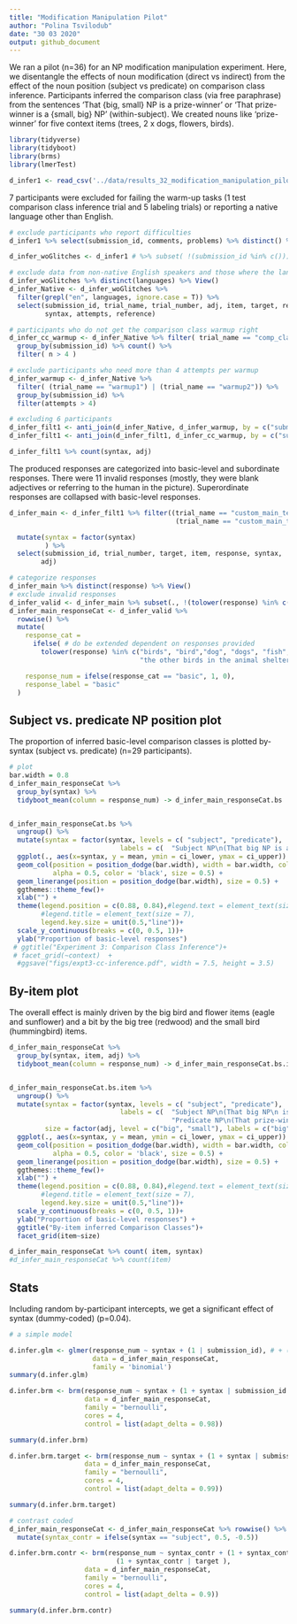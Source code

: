 ```yaml
---
title: "Modification Manipulation Pilot"
author: "Polina Tsvilodub"
date: "30 03 2020"
output: github_document
---
```


We ran a pilot (n=36) for an NP modification manipulation experiment. Here, we disentangle the effects of noun modification (direct vs indirect) from the effect of the noun position (subject vs predicate) on comparison class inference. 
Participants inferred the comparison class (via free paraphrase) from the sentences 'That {big, small} NP is a prize-winner' or 'That prize-winner is a {small, big} NP' (within-subject). We created nouns like 'prize-winner' for five context items (trees, 2 x dogs, flowers, birds).

``` r

library(tidyverse)
library(tidyboot)
library(brms)
library(lmerTest)
```

``` r

d_infer1 <- read_csv('../data/results_32_modification_manipulation_pilot.csv')
```
7 participants were excluded for failing the warm-up tasks (1 test comparison class inference trial and 5 labeling trials) or reporting a native language other than English.

``` r
# exclude participants who report difficulties
d_infer1 %>% select(submission_id, comments, problems) %>% distinct() %>% View()

d_infer_woGlitches <- d_infer1 # %>% subset( !(submission_id %in% c()))

# exclude data from non-native English speakers and those where the language information is missing
d_infer_woGlitches %>% distinct(languages) %>% View()
d_infer_Native <- d_infer_woGlitches %>%
  filter(grepl("en", languages, ignore.case = T)) %>%
  select(submission_id, trial_name, trial_number, adj, item, target, response, botresponse,
         syntax, attempts, reference)

# participants who do not get the comparison class warmup right
d_infer_cc_warmup <- d_infer_Native %>% filter( trial_name == "comp_class_warmup") %>%
  group_by(submission_id) %>% count() %>%
  filter( n > 4 )

# exclude participants who need more than 4 attempts per warmup
d_infer_warmup <- d_infer_Native %>%
  filter( (trial_name == "warmup1") | (trial_name == "warmup2")) %>%
  group_by(submission_id) %>%
  filter(attempts > 4)

# excluding 6 participants
d_infer_filt1 <- anti_join(d_infer_Native, d_infer_warmup, by = c("submission_id"))
d_infer_filt1 <- anti_join(d_infer_filt1, d_infer_cc_warmup, by = c("submission_id"))

```

``` r
d_infer_filt1 %>% count(syntax, adj)
```
The produced responses are categorized into basic-level and subordinate responses. There were 11 invalid responses (mostly, they were blank adjectives or referring to the human in the picture).
Superordinate responses are collapsed with basic-level responses. 

``` r
d_infer_main <- d_infer_filt1 %>% filter((trial_name == "custom_main_text1")|
                                          (trial_name == "custom_main_text2")) %>%

  mutate(syntax = factor(syntax)
         ) %>%
  select(submission_id, trial_number, target, item, response, syntax,
        adj)

# categorize responses
d_infer_main %>% distinct(response) %>% View()
# exclude invalid responses
d_infer_valid <- d_infer_main %>% subset(., !(tolower(response) %in% c( "human", "small", "place", "man", "little", "winner", "yes", "swifts", "size"))) # 11 responses excluded
d_infer_main_responseCat <- d_infer_valid %>%
  rowwise() %>%
  mutate(  
    response_cat =
      ifelse( # do be extended dependent on responses provided
        tolower(response) %in% c("birds", "bird","dog", "dogs", "fish","flower", "flowers","trees", "tree", "other dogs", "other flowers", "plant", "plants", "animals", "flowers in the garden", "all the other trees", 
                                 "the other birds in the animal shelter", "all the other dogs at the dog park", "dogs at the dog show"), "basic", "subordinate"),

    response_num = ifelse(response_cat == "basic", 1, 0),
    response_label = "basic"
  )
```

## Subject vs. predicate NP position plot

The proportion of inferred basic-level comparison classes is plotted by-syntax (subject vs. predicate) (n=29 participants).
``` r
# plot
bar.width = 0.8
d_infer_main_responseCat %>%  
  group_by(syntax) %>%
  tidyboot_mean(column = response_num) -> d_infer_main_responseCat.bs


d_infer_main_responseCat.bs %>%
  ungroup() %>%
  mutate(syntax = factor(syntax, levels = c( "subject", "predicate"),
                            labels = c(  "Subject NP\n(That big NP is a prize-winner)", "Predicate NP\n(That prize-winner is a big NP)"))) %>%
  ggplot(., aes(x=syntax, y = mean, ymin = ci_lower, ymax = ci_upper)) +
  geom_col(position = position_dodge(bar.width), width = bar.width, color= 'black',
           alpha = 0.5, color = 'black', size = 0.5) +
  geom_linerange(position = position_dodge(bar.width), size = 0.5) +
  ggthemes::theme_few()+
  xlab("") +
  theme(legend.position = c(0.88, 0.84),#legend.text = element_text(size = 7),
        #legend.title = element_text(size = 7), 
        legend.key.size = unit(0.5,"line"))+
  scale_y_continuous(breaks = c(0, 0.5, 1))+
  ylab("Proportion of basic-level responses")
 # ggtitle("Experiment 3: Comparison Class Inference")+
 # facet_grid(~context)  +
  #ggsave("figs/expt3-cc-inference.pdf", width = 7.5, height = 3.5)
```
## By-item plot

The overall effect is mainly driven by the big bird and flower items (eagle and sunflower) and a bit by the big tree (redwood) and the small bird (hummingbird) items.
``` r
d_infer_main_responseCat %>%  
  group_by(syntax, item, adj) %>%
  tidyboot_mean(column = response_num) -> d_infer_main_responseCat.bs.item


d_infer_main_responseCat.bs.item %>%
  ungroup() %>%
  mutate(syntax = factor(syntax, levels = c( "subject", "predicate"),
                            labels = c(  "Subject NP\n(That big NP\n is a prize-winner)", 
                                         "Predicate NP\n(That prize-winner\n is a big NP)")),
         size = factor(adj, level = c("big", "small"), labels = c("big", "small"))) %>%
  ggplot(., aes(x=syntax, y = mean, ymin = ci_lower, ymax = ci_upper)) +
  geom_col(position = position_dodge(bar.width), width = bar.width, color= 'black',
           alpha = 0.5, color = 'black', size = 0.5) +
  geom_linerange(position = position_dodge(bar.width), size = 0.5) +
  ggthemes::theme_few()+
  xlab("") +
  theme(legend.position = c(0.88, 0.84),#legend.text = element_text(size = 7),
        #legend.title = element_text(size = 7), 
        legend.key.size = unit(0.5,"line"))+
  scale_y_continuous(breaks = c(0, 0.5, 1))+
  ylab("Proportion of basic-level responses") +
  ggtitle("By-item inferred Comparison Classes")+
  facet_grid(item~size)

```

``` r
d_infer_main_responseCat %>% count( item, syntax)
#d_infer_main_responseCat %>% count(item)
```

## Stats

Including random by-participant intercepts, we get a significant effect of syntax (dummy-coded) (p=0.04).
``` r
# a simple model

d.infer.glm <- glmer(response_num ~ syntax + (1 | submission_id), # + (0 + syntax || item), 
                     data = d_infer_main_responseCat,
                     family = 'binomial')
summary(d.infer.glm)
```

``` r
d.infer.brm <- brm(response_num ~ syntax + (1 + syntax | submission_id ) + (1 + syntax | target ),
                   data = d_infer_main_responseCat,
                   family = "bernoulli",
                   cores = 4,
                   control = list(adapt_delta = 0.98))

summary(d.infer.brm)
```

``` r
d.infer.brm.target <- brm(response_num ~ syntax + (1 + syntax | submission_id ) + (1 + syntax | item ),
                   data = d_infer_main_responseCat,
                   family = "bernoulli",
                   cores = 4,
                   control = list(adapt_delta = 0.99))

summary(d.infer.brm.target)
```

``` r
# contrast coded
d_infer_main_responseCat <- d_infer_main_responseCat %>% rowwise() %>%
  mutate(syntax_contr = ifelse(syntax == "subject", 0.5, -0.5))

d.infer.brm.contr <- brm(response_num ~ syntax_contr + (1 + syntax_contr | submission_id ) + 
                           (1 + syntax_contr | target ),
                   data = d_infer_main_responseCat,
                   family = "bernoulli",
                   cores = 4,
                   control = list(adapt_delta = 0.9))

summary(d.infer.brm.contr)
```